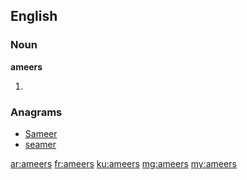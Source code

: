 ==English==

===Noun===
'''ameers'''

# {{plural of|ameer}}

===Anagrams===
* [[Sameer#English|Sameer]]
* [[seamer#English|seamer]]

[[ar:ameers]]
[[fr:ameers]]
[[ku:ameers]]
[[mg:ameers]]
[[my:ameers]]